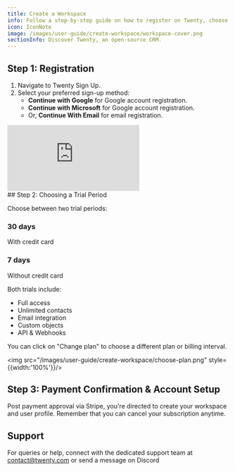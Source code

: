 ```yaml
---
title: Create a Workspace
info: Follow a step-by-step guide on how to register on Twenty, choose a subscription plan, confirm your payment and set up your account, with additional advice on seeking assistance if needed.
icon: IconNote
image: /images/user-guide/create-workspace/workspace-cover.png
sectionInfo: Discover Twenty, an open-source CRM.
---
```


## Step 1: Registration
1. Navigate to <ArticleLink href="https://app.twenty.com">Twenty Sign Up</ArticleLink>.
2. Select your preferred sign-up method:
    - **Continue with Google** for Google account registration.
    - **Continue with Microsoft** for Google account registration.
    - Or, **Continue With Email** for email registration.

<div style={{padding:'69.01% 0 0 0', position:'relative', margin: '32px 0px 0px'}}>
  <iframe 
    src="https://player.vimeo.com/video/927066829?autoplay=1&loop=1&autopause=0&background=1&amp;app_id=58479" 
    frameBorder="0" 
    allow="autoplay; fullscreen; picture-in-picture; clipboard-write" 
    style={{
      position:'absolute',
      top:0,
      left:0,
      width:'100%',
      height:'100%',
      borderRadius: '16px', 
      border:'2px solid black'
    }}
    title="Export data"
  ></iframe>
</div>
<script src="https://player.vimeo.com/api/player.js"></script>
## Step 2: Choosing a Trial Period

Choose between two trial periods:

### 30 days  
With credit card

### 7 days  
Without credit card

Both trials include:
-  Full access
-  Unlimited contacts
-  Email integration
-  Custom objects
-  API & Webhooks

You can click on "Change plan" to choose a different plan or billing interval.

<img src="/images/user-guide/create-workspace/choose-plan.png" style={{width:'100%'}}/>

## Step 3: Payment Confirmation & Account Setup
Post payment approval via Stripe, you're directed to create your workspace and user profile. Remember that you can cancel your subscription anytime.

## Support
For queries or help, connect with the dedicated support team at [contact@twenty.com](mailto:contact@twenty.com) or send a message on <ArticleLink href="https://discord.gg/cx5n4Jzs57">Discord</ArticleLink>

<ArticleEditContent></ArticleEditContent>
